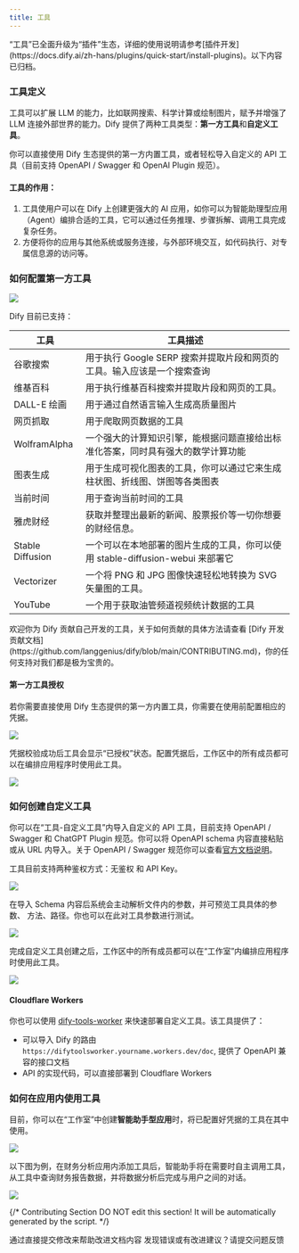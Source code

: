```yaml
---
title: 工具
---
```


<Warning>
“工具”已全面升级为“插件”生态，详细的使用说明请参考[插件开发](https://docs.dify.ai/zh-hans/plugins/quick-start/install-plugins)。以下内容已归档。
</Warning>

### 工具定义

工具可以扩展 LLM 的能力，比如联网搜索、科学计算或绘制图片，赋予并增强了 LLM 连接外部世界的能力。Dify 提供了两种工具类型：**第一方工具**和**自定义工具**。

你可以直接使用 Dify 生态提供的第一方内置工具，或者轻松导入自定义的 API 工具（目前支持 OpenAPI / Swagger 和 OpenAI Plugin 规范）。

#### 工具的作用：

1. 工具使用户可以在 Dify 上创建更强大的 AI 应用，如你可以为智能助理型应用（Agent）编排合适的工具，它可以通过任务推理、步骤拆解、调用工具完成复杂任务。
2. 方便将你的应用与其他系统或服务连接，与外部环境交互，如代码执行、对专属信息源的访问等。

### 如何配置第一方工具

![](https://assets-docs.dify.ai/2025/04/a432b5067adff5513e49d9302e1e4e05.png)

Dify 目前已支持：

| 工具           | 工具描述                                                                             |
|----------------|--------------------------------------------------------------------------------------|
| 谷歌搜索       | 用于执行 Google SERP 搜索并提取片段和网页的工具。输入应该是一个搜索查询             |
| 维基百科       | 用于执行维基百科搜索并提取片段和网页的工具。                                         |
| DALL-E 绘画    | 用于通过自然语言输入生成高质量图片                                                   |
| 网页抓取       | 用于爬取网页数据的工具                                                               |
| WolframAlpha   | 一个强大的计算知识引擎，能根据问题直接给出标准化答案，同时具有强大的数学计算功能     |
| 图表生成       | 用于生成可视化图表的工具，你可以通过它来生成柱状图、折线图、饼图等各类图表          |
| 当前时间       | 用于查询当前时间的工具                                                               |
| 雅虎财经       | 获取并整理出最新的新闻、股票报价等一切你想要的财经信息。                             |
| Stable Diffusion | 一个可以在本地部署的图片生成的工具，你可以使用 stable-diffusion-webui 来部署它     |
| Vectorizer     | 一个将 PNG 和 JPG 图像快速轻松地转换为 SVG 矢量图的工具。                           |
| YouTube        | 一个用于获取油管频道视频统计数据的工具                                               |

<Info>
欢迎你为 Dify 贡献自己开发的工具，关于如何贡献的具体方法请查看 [Dify 开发贡献文档](https://github.com/langgenius/dify/blob/main/CONTRIBUTING.md)，你的任何支持对我们都是极为宝贵的。
</Info>

#### 第一方工具授权

若你需要直接使用 Dify 生态提供的第一方内置工具，你需要在使用前配置相应的凭据。

![](https://assets-docs.dify.ai/2025/04/a784c7ee71d45f4a987210d0938a779f.png)

凭据校验成功后工具会显示“已授权”状态。配置凭据后，工作区中的所有成员都可以在编排应用程序时使用此工具。

![](https://assets-docs.dify.ai/2025/04/e4dd64a7b49c11db81fb11eaefa2f6c1.png)

### 如何创建自定义工具

你可以在“工具-自定义工具”内导入自定义的 API 工具，目前支持 OpenAPI / Swagger 和 ChatGPT Plugin 规范。你可以将 OpenAPI schema 内容直接粘贴或从 URL 内导入。关于 OpenAPI / Swagger 规范你可以查看[官方文档说明](https://swagger.io/specification/)。

工具目前支持两种鉴权方式：无鉴权 和 API Key。

![](https://assets-docs.dify.ai/2025/04/0caedfe38c05ad2c225ccc5dcdef12dc.png)

在导入 Schema 内容后系统会主动解析文件内的参数，并可预览工具具体的参数、 方法、路径。你也可以在此对工具参数进行测试。

![](https://assets-docs.dify.ai/2025/04/4f343dcfaff5cf6b63d9422c29359a6f.png)

完成自定义工具创建之后，工作区中的所有成员都可以在“工作室”内编排应用程序时使用此工具。

![](https://assets-docs.dify.ai/2025/04/969c49092f61529829c50cc03e7fa9e9.png)

#### Cloudflare Workers

你也可以使用 [dify-tools-worker](https://github.com/crazywoola/dify-tools-worker) 来快速部署自定义工具。该工具提供了：

* 可以导入 Dify 的路由 `https://difytoolsworker.yourname.workers.dev/doc`, 提供了 OpenAPI 兼容的接口文档
* API 的实现代码，可以直接部署到 Cloudflare Workers

### 如何在应用内使用工具

目前，你可以在“工作室”中创建**智能助手型应用**时，将已配置好凭据的工具在其中使用。

![](https://assets-docs.dify.ai/2025/04/70c01de59cce8fce27b62040ab729e78.png)

以下图为例，在财务分析应用内添加工具后，智能助手将在需要时自主调用工具，从工具中查询财务报告数据，并将数据分析后完成与用户之间的对话。

![](https://assets-docs.dify.ai/2025/04/cbeb1e1435fa56c43c3be957aac1c5f2.png)

{/*
Contributing Section
DO NOT edit this section!
It will be automatically generated by the script.
*/}

<CardGroup cols="2">
    <Card
        title="编辑此页面"
        icon="pen-to-square"
        href="https://github.com/langgenius/dify-docs-mintlify/edit/main/zh-hans/guides/tools/readme.mdx"
    >
        通过直接提交修改来帮助改进文档内容
    </Card>
    <Card
        title="提交问题"
        icon="github"
        href="https://github.com/langgenius/dify-docs-mintlify/issues/new?title=文档问题%3A%20&body=%23%23%20问题描述%0A%3C%21--%20请简要描述您发现的问题%20--%3E%0A%0A%23%23%20页面链接%0Ahttps%3A%2F%2Fgithub.com%2Flanggenius%2Fdify-docs-mintlify%2Fblob%2Fmain%2Fzh-hans/guides/tools%2Freadme.mdx%0A%0A%23%23%20建议修改%0A%3C%21--%20如果有具体的修改建议，请在此说明%20--%3E%0A%0A%3C%21--%20感谢您对文档质量的关注！%20--%3E"
    >
        发现错误或有改进建议？请提交问题反馈
    </Card>
</CardGroup>
